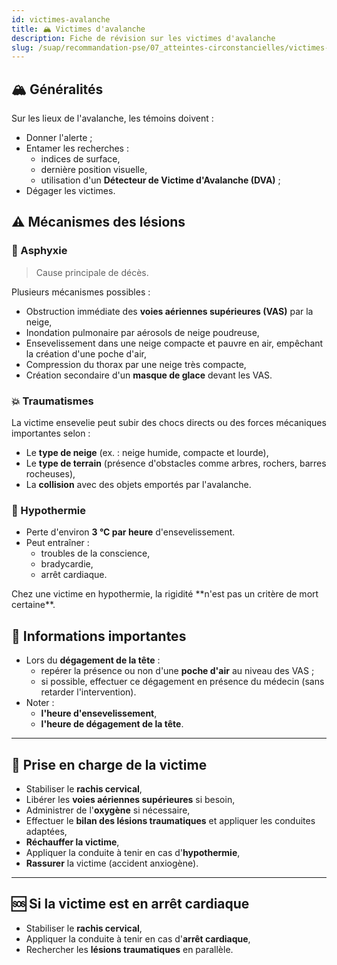 ---
id: victimes-avalanche
title: 🏔️ Victimes d'avalanche
description: Fiche de révision sur les victimes d'avalanche
slug: /suap/recommandation-pse/07_atteintes-circonstancielles/victimes-avalanche
---

## 🏔️ Généralités

Sur les lieux de l'avalanche, les témoins doivent :

- Donner l'alerte ;
- Entamer les recherches :
  - indices de surface,
  - dernière position visuelle,
  - utilisation d'un **Détecteur de Victime d'Avalanche (DVA)** ;
- Dégager les victimes.

## ⚠️ Mécanismes des lésions

### 💨 Asphyxie

> Cause principale de décès.

Plusieurs mécanismes possibles :

- Obstruction immédiate des **voies aériennes supérieures (VAS)** par la neige,
- Inondation pulmonaire par aérosols de neige poudreuse,
- Ensevelissement dans une neige compacte et pauvre en air, empêchant la création d'une poche d'air,
- Compression du thorax par une neige très compacte,
- Création secondaire d'un **masque de glace** devant les VAS.

### 💥 Traumatismes

La victime ensevelie peut subir des chocs directs ou des forces mécaniques importantes selon :

- Le **type de neige** (ex. : neige humide, compacte et lourde),
- Le **type de terrain** (présence d'obstacles comme arbres, rochers, barres rocheuses),
- La **collision** avec des objets emportés par l'avalanche.

### 🥶 Hypothermie

- Perte d'environ **3 °C par heure** d'ensevelissement.
- Peut entraîner :
  - troubles de la conscience,
  - bradycardie,
  - arrêt cardiaque.

<Admonition type="warning">
Chez une victime en hypothermie, la rigidité **n'est pas un critère de mort certaine**.
</Admonition>

## 📌 Informations importantes

- Lors du **dégagement de la tête** :
  - repérer la présence ou non d'une **poche d'air** au niveau des VAS ;
  - si possible, effectuer ce dégagement en présence du médecin (sans retarder l'intervention).
- Noter :
  - **l'heure d'ensevelissement**,
  - **l'heure de dégagement de la tête**.

---

## 🛟 Prise en charge de la victime

- Stabiliser le **rachis cervical**,
- Libérer les **voies aériennes supérieures** si besoin,
- Administrer de l'**oxygène** si nécessaire,
- Effectuer le **bilan des lésions traumatiques** et appliquer les conduites adaptées,
- **Réchauffer la victime**,
- Appliquer la conduite à tenir en cas d'**hypothermie**,
- **Rassurer** la victime (accident anxiogène).

---

## 🆘 Si la victime est en arrêt cardiaque

- Stabiliser le **rachis cervical**,
- Appliquer la conduite à tenir en cas d'**arrêt cardiaque**,
- Rechercher les **lésions traumatiques** en parallèle.